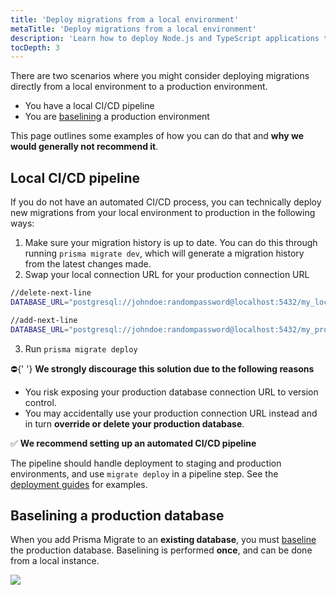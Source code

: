 ```yaml
---
title: 'Deploy migrations from a local environment'
metaTitle: 'Deploy migrations from a local environment'
description: 'Learn how to deploy Node.js and TypeScript applications that are using Prisma Client locally.'
tocDepth: 3
---
```


<TopBlock title={frontMatter.title}>

There are two scenarios where you might consider deploying migrations directly from a local environment to a production environment.

- You have a local CI/CD pipeline
- You are [baselining](/orm/prisma-migrate/workflows/baselining) a production environment

This page outlines some examples of how you can do that and **why we would generally not recommend it**.

</TopBlock>

## Local CI/CD pipeline

If you do not have an automated CI/CD process, you can technically deploy new migrations from your local environment to production in the following ways:

1. Make sure your migration history is up to date. You can do this through running `prisma migrate dev`, which will generate a migration history from the latest changes made.
2. Swap your local connection URL for your production connection URL

```bash file=.env highlight=1;delete|3;add showLineNumbers
//delete-next-line
DATABASE_URL="postgresql://johndoe:randompassword@localhost:5432/my_local_database"

//add-next-line
DATABASE_URL="postgresql://johndoe:randompassword@localhost:5432/my_production_database"
```

3. Run `prisma migrate deploy`

<div style={{ margin: '2.5rem auto' }}>
  ⛔{' '}
  <strong>
    We strongly discourage this solution due to the following reasons
  </strong>
</div>

- You risk exposing your production database connection URL to version control.
- You may accidentally use your production connection URL instead and in turn **override or delete your production database**.

<div style={{ margin: '2.5rem auto' }}>
  ✅ <strong>We recommend setting up an automated CI/CD pipeline</strong>
</div>

The pipeline should handle deployment to staging and production environments, and use `migrate deploy` in a pipeline step. See the [deployment guides](/orm/prisma-client/deployment) for examples.

## Baselining a production database

When you add Prisma Migrate to an **existing database**, you must [baseline](/orm/prisma-migrate/workflows/baselining) the production database. Baselining is performed **once**, and can be done from a local instance.

![](/img/orm/baseline-production-from-local.png)
